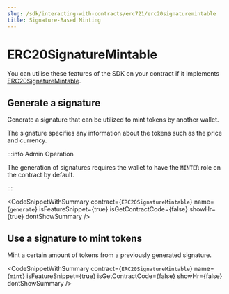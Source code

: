 ```yaml
---
slug: /sdk/interacting-with-contracts/erc721/erc20signaturemintable
title: Signature-Based Minting
---
```



# ERC20SignatureMintable

You can utilise these features of the SDK on your contract if it implements [ERC20SignatureMintable](/extensions/erc-20/signaturemint).

<div className="row" style={{ marginBottom: 24 }}>
  <div className="col col--12" style={{ marginTop: 8 }}>
    <QuickstartCard
      name="Learn how to implement ERC20SignatureMintable"
      link={"/extensions/erc-20/signaturemint"}
      image="/assets/icons/general.png"
    />
  </div>
</div>

## Generate a signature

Generate a signature that can be utilized to mint tokens by another wallet.

The signature specifies any information about the tokens such as the price and currency.

:::info Admin Operation

The generation of signatures requires the wallet to have the `MINTER` role on the contract by default.

:::

<CodeSnippetWithSummary
  contract={`ERC20SignatureMintable`}
  name={`generate`}
  isFeatureSnippet={true}
  isGetContractCode={false}
  showHr={true}
  dontShowSummary
/>

## Use a signature to mint tokens

Mint a certain amount of tokens from a previously generated signature.

<CodeSnippetWithSummary
  contract={`ERC20SignatureMintable`}
  name={`mint`}
  isFeatureSnippet={true}
  isGetContractCode={false}
  showHr={false}
  dontShowSummary
/>

